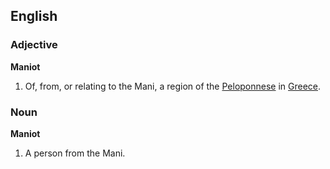{{Wikipedia|Mani Peninsula}}
==English==

===Adjective===
'''Maniot'''
# Of, from, or relating to the Mani, a region of the [[Peloponnese]] in [[Greece]].

===Noun===
'''Maniot'''
# A person from the Mani.